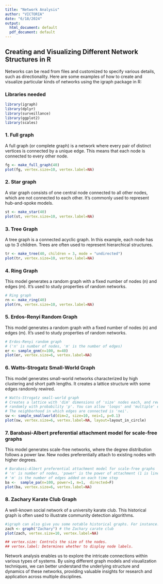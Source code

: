 ```yaml
---
title: "Network Analysis"
author: "VICTORIA"
date: "6/18/2024"
output:
  html_document: default
  pdf_document: default
---
```


## Creating and Visualizing Different Network Structures in R
Networks can be read from files and customized to specify various details, such as directionality. Here are some examples of how to create and visualize particular kinds of networks using the igraph package in R:

### Libraries needed
```r
library(igraph)
library(dplyr)
library(surveillance)
library(ggplot2)
library(scales)
```

### 1. Full graph
A full graph (or complete graph) is a network where every pair of distinct vertices is connected by a unique edge. This means that each node is connected to every other node.
```r
fg <- make_full_graph(40)
plot(fg, vertex.size=10, vertex.label=NA)
```

### 2. Star graph
A star graph consists of one central node connected to all other nodes, which are not connected to each other. It's commonly used to represent hub-and-spoke models.
```r
st <- make_star(40)
plot(st, vertex.size=10, vertex.label=NA)
```

### 3. Tree Graph
A tree graph is a connected acyclic graph. In this example, each node has up to 3 children. Trees are often used to represent hierarchical structures.
```r
tr <- make_tree(40, children = 3, mode = "undirected")
plot(tr, vertex.size=10, vertex.label=NA)
```

### 4. Ring Graph
This model generates a random graph with a fixed number of nodes (n) and edges (m). It's used to study properties of random networks.
```r
# Ring graph
rn <- make_ring(40)
plot(rn, vertex.size=10, vertex.label=NA)
```


### 5. Erdos-Renyi Random Graph
This model generates a random graph with a fixed number of nodes (n) and edges (m). It's used to study properties of random networks.
```r
# Erdos-Renyi random graph 
# ('n' is number of nodes, 'm' is the number of edges)
er <- sample_gnm(n=100, m=40) 
plot(er, vertex.size=6, vertex.label=NA)
```

### 6. Watts-Strogatz Small-World Graph
This model generates small-world networks characterized by high clustering and short path lengths. It creates a lattice structure with some edges randomly rewired.
```r
# Watts-Strogatz small-world graph
# Creates a lattice with 'dim' dimensions of 'size' nodes each, and rewires edges 
# randomly with probability 'p'. You can allow 'loops' and 'multiple' edges.
# The neighborhood in which edges are connected is 'nei'.
sw <- sample_smallworld(dim=2, size=10, nei=1, p=0.1)
plot(sw, vertex.size=6, vertex.label=NA, layout=layout_in_circle)
```

### 7. Barabasi-Albert preferential attachment model for scale-free graphs
This model generates scale-free networks, where the degree distribution follows a power law. New nodes preferentially attach to existing nodes with higher degrees.
```r
# Barabasi-Albert preferential attachment model for scale-free graphs
# 'n' is number of nodes, 'power' is the power of attachment (1 is linear)
# 'm' is the number of edges added on each time step 
ba <-  sample_pa(n=100, power=1, m=1,  directed=F)
plot(ba, vertex.size=6, vertex.label=NA)
```

### 8. Zachary Karate Club Graph
A well-known social network of a university karate club. This historical graph is often used to illustrate community detection algorithms.
```r
#igraph can also give you some notable historical graphs. For instance:
zach <- graph("Zachary") # the Zachary carate club
plot(zach, vertex.size=10, vertex.label=NA)

## vertex.size: Controls the size of the nodes.
## vertex.label: Determines whether to display node labels.
```

Network analysis enables us to explore the intricate connections within various types of systems. By using different graph models and visualization techniques, we can better understand the underlying structure and dynamics of these networks, providing valuable insights for research and application across multiple disciplines.
